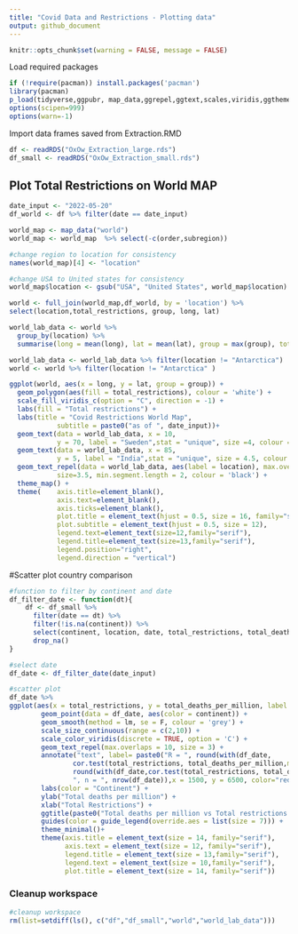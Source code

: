 ```yaml
---
title: "Covid Data and Restrictions - Plotting data"
output: github_document
---
```

```r
knitr::opts_chunk$set(warning = FALSE, message = FALSE) 
```


Load required packages
```r
if (!require(pacman)) install.packages('pacman')
library(pacman)
p_load(tidyverse,ggpubr, map_data,ggrepel,ggtext,scales,viridis,ggthemes)
options(scipen=999)
options(warn=-1)
```

Import data frames saved from Extraction.RMD
```r
df <- readRDS("OxOw_Extraction_large.rds")
df_small <- readRDS("OxOw_Extraction_small.rds")
```

## Plot Total Restrictions on World MAP
```r
date_input <- "2022-05-20"
df_world <- df %>% filter(date == date_input)

world_map <- map_data("world")
world_map <- world_map  %>% select(-c(order,subregion))

#change region to location for consistency
names(world_map)[4] <- "location"

#change USA to United states for consistency
world_map$location <- gsub("USA", "United States", world_map$location)

world <- full_join(world_map,df_world, by = 'location') %>% 
select(location,total_restrictions, group, long, lat)

world_lab_data <- world %>%
  group_by(location) %>%
  summarise(long = mean(long), lat = mean(lat), group = max(group), total_restrictions =   max(total_restrictions))

world_lab_data <- world_lab_data %>% filter(location != "Antarctica")
world <- world %>% filter(location != "Antarctica" )

ggplot(world, aes(x = long, y = lat, group = group)) +
  geom_polygon(aes(fill = total_restrictions), colour = 'white') +
  scale_fill_viridis_c(option = "C", direction = -1) +
  labs(fill = "Total restrictions") +
  labs(title = "Covid Restrictions World Map",
            subtitle = paste0("as of ", date_input))+
  geom_text(data = world_lab_data, x = 10, 
            y = 70, label = "Sweden",stat = "unique", size =4, colour = 'darkgreen') +
  geom_text(data = world_lab_data, x = 85, 
            y = 5, label = "India",stat = "unique", size = 4.5, colour = 'red') +
  geom_text_repel(data = world_lab_data, aes(label = location), max.overlaps = 2,
            size=3.5, min.segment.length = 2, colour = 'black') +
  theme_map() +
  theme(    axis.title=element_blank(),
            axis.text=element_blank(),
            axis.ticks=element_blank(),
            plot.title = element_text(hjust = 0.5, size = 16, family="serif"),
            plot.subtitle = element_text(hjust = 0.5, size = 12),
            legend.text=element_text(size=12,family="serif"),
            legend.title=element_text(size=13,family="serif"),
            legend.position="right",
            legend.direction = "vertical")
```


#Scatter plot country comparison
```r

#function to filter by continent and date
df_filter_date <- function(dt){
    df <- df_small %>%
      filter(date == dt) %>% 
      filter(!is.na(continent)) %>% 
      select(continent, location, date, total_restrictions, total_deaths_per_million) %>%
      drop_na()
}

#select date
df_date <- df_filter_date(date_input)

#scatter plot 
df_date %>% 
ggplot(aes(x = total_restrictions, y = total_deaths_per_million, label = location)) +
        geom_point(data = df_date, aes(color = continent)) +
        geom_smooth(method = lm, se = F, colour = 'grey') +
        scale_size_continuous(range = c(2,10)) +
        scale_color_viridis(discrete = TRUE, option = 'C') +
        geom_text_repel(max.overlaps = 10, size = 3) +
        annotate("text", label= paste0("R = ", round(with(df_date,
                cor.test(total_restrictions, total_deaths_per_million,method = "pearson"))$estimate, 2),", p = ", 
                round(with(df_date,cor.test(total_restrictions, total_deaths_per_million,method = "pearson"))$p.value, 3),
                ", n = ", nrow(df_date)),x = 1500, y = 6500, color="red", size=3.5) +
        labs(color = "Continent") +
        ylab("Total deaths per million") +
        xlab("Total Restrictions") +
        ggtitle(paste0("Total deaths per million vs Total restrictions as of ", date_input)) +
        guides(color = guide_legend(override.aes = list(size = 7))) +
        theme_minimal()+
        theme(axis.title = element_text(size = 14, family="serif"),
              axis.text = element_text(size = 12, family="serif"),
              legend.title = element_text(size = 13,family="serif"),
              legend.text = element_text(size = 10,family="serif"),
              plot.title = element_text(size = 14, family="serif"))
```


### Cleanup workspace
```r
#cleanup workspace
rm(list=setdiff(ls(), c("df","df_small","world","world_lab_data")))
```
